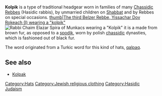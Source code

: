 '''Kolpik''' is a type of traditional headgear worn in families of many [[Chassidic]] [[Rebbes]] (Hasidic rabbis), by unmarried children on [[Shabbat]] and by Rebbes on special occasions.
[[image:Belz1.jpg|thumb|The third Belzer Rebbe, Yissachar Dov Rokeach (I) wearing a "kolpik"]]
[[Image:תמונות ופקסמיליות שונות 166.jpg|thumb|Rabbi Chaim Elazar Spira of Munkacs wearing a "Kolpik"]]
it is a made from brown fur, as opposed to a [[spodik]], worn by polish [[chassidic]] dynasties, which is fashioned out of black fur.

The word originated from a Turkic word for this kind of hats, [[qalpaq]].

==See also==
*[[Kolpak]]

{{unreferenced||date=June 2006}}

[[Category:Hats]]
[[Category:Jewish religious clothing]]
[[Category:Hasidic Judaism]]


{{judaism-stub}}
{{clothing-stub}}